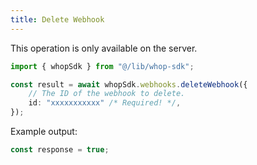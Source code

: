 ```yaml
---
title: Delete Webhook
---
```

<Note>This operation is only available on the server.</Note>
```typescript
import { whopSdk } from "@/lib/whop-sdk";

const result = await whopSdk.webhooks.deleteWebhook({
	// The ID of the webhook to delete.
	id: "xxxxxxxxxxx" /* Required! */,
});

```

Example output:

```typescript
const response = true;

```
